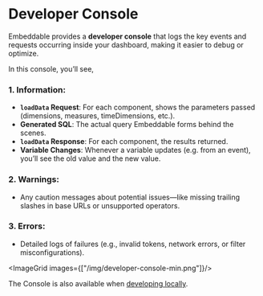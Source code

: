 
# Developer Console

Embeddable provides a **developer console** that logs the key events and requests occurring inside your dashboard, making it easier to debug or optimize. 

In this console, you’ll see,

### 1. **Information**:
  - **`loadData` Request**: For each component, shows the parameters passed (dimensions, measures, timeDimensions, etc.).
  - **Generated SQL**: The actual query Embeddable forms behind the scenes.
  - **`loadData` Response**: For each component, the results returned.  
  - **Variable Changes**: Whenever a variable updates (e.g. from an event), you’ll see the old value and the new value.

### 2. **Warnings**:
  - Any caution messages about potential issues—like missing trailing slashes in base URLs or unsupported operators.

### 3. **Errors**:
  - Detailed logs of failures (e.g., invalid tokens, network errors, or filter misconfigurations).

<ImageGrid images={["/img/developer-console-min.png"]}/>

The Console is also available when [developing locally](/development/local-environment). 